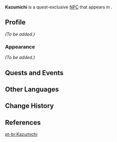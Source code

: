 {{Meta
<!-- Remove this template after adding the missing info -->
|missing_NPC_profile  = yes
}}
{{Character Infobox
|type             = Quest NPC
|image            = NPC Kazumichi.png
|realname         = 
|region           = Inazuma
|location         = Inazuma
|affiliation      = 
|title            = Reader
|voiceEN          = [[imdb:nm3281376|Chris Long]]<ref name="Chris Long">Twitter: [https://twitter.com/ChrisLongVO/status/1493988759532019713 EN VA Self Announcement]</ref>
|voiceCN          = 
|voiceJP          = 
}}
'''Kazumichi''' is a quest-exclusive [[NPC]] that appears in {{Quest|Friendship in Writing}}.

==Profile==
<!-- detailed story/lore information goes here -->
''(To be added.)''

===Appearance===
''(To be added.)''

==Quests and Events==
{{Quests and Events}}

==Other Languages==
{{Other Languages
|default_hidden = 1
|en      = Kazumichi
|zhs     = 一道
|zhs_rm  = Yīdào
|zht     = 一道
|zht_rm  = Yīdào
|ja      = 一道
|ja_rm   = Kazumichi
|ko      = 카즈미치
|es      = Kazumichi
|fr      = Kazumichi
|ru      = Кадзумити
|th      = Kazumichi
|vi      = Kazumichi
|de      = Kazumichi
|id      = Kazumichi
|pt      = Kazumichi
|tr      = Kazumichi
|it      = Kazumichi
}}

==Change History==
{{Change History|2.5}}

==References==
{{Reflist}}

[[pt-br:Kazumichi]]